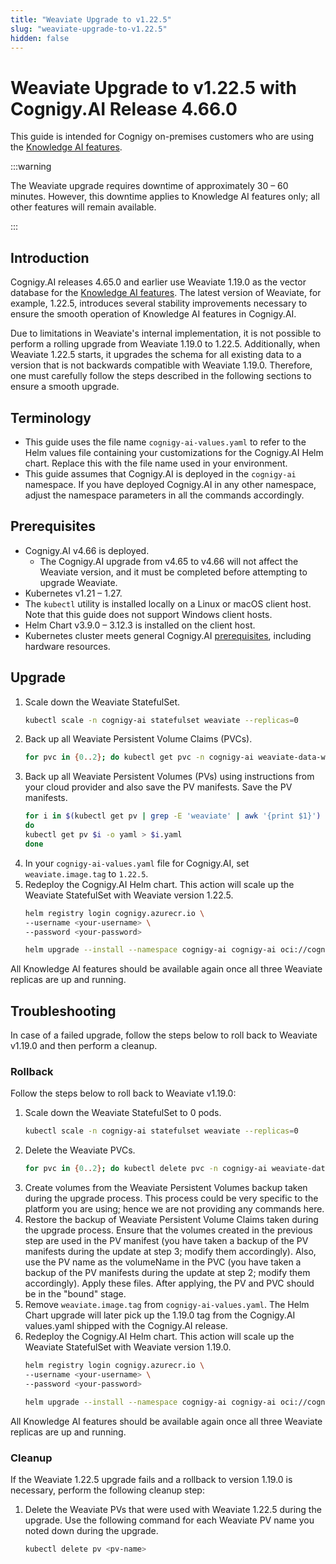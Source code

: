 ```yaml
---
title: "Weaviate Upgrade to v1.22.5"
slug: "weaviate-upgrade-to-v1.22.5"
hidden: false
---
```


# Weaviate Upgrade to v1.22.5 with Cognigy.AI Release 4.66.0

This guide is intended for Cognigy on-premises customers
who are using the [Knowledge AI features](../../empower/knowledge-ai/overview.mdx).

:::warning

  The Weaviate upgrade requires downtime of approximately 30 – 60 minutes. However, this downtime applies to Knowledge AI features only; all other features will remain available.

:::


## Introduction

Cognigy.AI releases 4.65.0 and earlier use Weaviate 1.19.0 as the vector database for the [Knowledge AI features](../../empower/knowledge-ai/overview.mdx).
The latest version of Weaviate, for example, 1.22.5, introduces several stability improvements necessary to ensure the smooth operation of Knowledge AI features in Cognigy.AI.

Due to limitations in Weaviate's internal implementation, it is not possible to perform a rolling upgrade from Weaviate 1.19.0 to 1.22.5. Additionally, when Weaviate 1.22.5 starts, it upgrades the schema for all existing data to a version that is not backwards compatible with Weaviate 1.19.0. Therefore, one must carefully follow the steps described in the following sections to ensure a smooth upgrade.

## Terminology

- This guide uses the file name `cognigy-ai-values.yaml` to refer to the Helm values file containing your customizations for the Cognigy.AI Helm chart. Replace this with the file name used in your environment.
- This guide assumes that Cognigy.AI is deployed in the `cognigy-ai` namespace. If you have deployed Cognigy.AI in any other namespace, adjust the namespace parameters in all the commands accordingly.

## Prerequisites

- Cognigy.AI v4.66 is deployed.
    - The Cognigy.AI upgrade from v4.65 to v4.66 will not affect the Weaviate version, and it must be completed before attempting to upgrade Weaviate.
- Kubernetes v1.21 – 1.27.
- The `kubectl` utility is installed locally on a Linux or macOS client host. Note that this guide does not support Windows client hosts.
- Helm Chart v3.9.0 – 3.12.3 is installed on the client host.
- Kubernetes cluster meets general Cognigy.AI [prerequisites](../prerequisites.mdx#whitelisting-of-domains), including hardware resources.

## Upgrade

1. Scale down the Weaviate StatefulSet.
    ```bash
    kubectl scale -n cognigy-ai statefulset weaviate --replicas=0
    ```
2. Back up all Weaviate Persistent Volume Claims (PVCs).
    ```bash
    for pvc in {0..2}; do kubectl get pvc -n cognigy-ai weaviate-data-weaviate-$pvc -o yaml > weaviate-data-weaviate-$pvc; done
    ```
3. Back up all Weaviate Persistent Volumes (PVs) using instructions from your cloud provider and also save the PV manifests. Save the PV manifests.
    ```bash   
    for i in $(kubectl get pv | grep -E 'weaviate' | awk '{print $1}')
    do
    kubectl get pv $i -o yaml > $i.yaml
    done
    ```
4. In your `cognigy-ai-values.yaml` file for Cognigy.AI, set `weaviate.image.tag` to `1.22.5`.
5. Redeploy the Cognigy.AI Helm chart. This action will scale up the Weaviate StatefulSet with Weaviate version 1.22.5.
    ```bash
    helm registry login cognigy.azurecr.io \
    --username <your-username> \
    --password <your-password>
    
    helm upgrade --install --namespace cognigy-ai cognigy-ai oci://cognigy.azurecr.io/helm/cognigy.ai --version 4.66.0 --values cognigy-ai-values.yaml
    ```

All Knowledge AI features should be available again once all three Weaviate replicas are up and running.

## Troubleshooting

In case of a failed upgrade, follow the steps below to roll back to Weaviate v1.19.0 and then perform a cleanup.

### Rollback

Follow the steps below to roll back to Weaviate v1.19.0:

1. Scale down the Weaviate StatefulSet to 0 pods.
    ```bash
    kubectl scale -n cognigy-ai statefulset weaviate --replicas=0
    ```
2. Delete the Weaviate PVCs.
    ```bash
    for pvc in {0..2}; do kubectl delete pvc -n cognigy-ai weaviate-data-weaviate-$pvc; done
    ```
3. Create volumes from the Weaviate Persistent Volumes backup taken during the upgrade process. This process could be very specific to the platform you are using; hence we are not providing any commands here.
4. Restore the backup of Weaviate Persistent Volume Claims taken during the upgrade process. Ensure that the volumes created in the previous step are used in the PV manifest (you have taken a backup of the PV manifests during the update at step 3; modify them accordingly). Also, use the PV name as the volumeName in the PVC (you have taken a backup of the PV manifests during the update at step 2; modify them accordingly). Apply these files. After applying, the PV and PVC should be in the "bound" stage.
5. Remove `weaviate.image.tag` from `cognigy-ai-values.yaml`. The Helm Chart upgrade will later pick up the 1.19.0 tag from the Cognigy.AI values.yaml shipped with the Cognigy.AI release.
6. Redeploy the Cognigy.AI Helm chart. This action will scale up the Weaviate StatefulSet with Weaviate version 1.19.0.
    ```bash
    helm registry login cognigy.azurecr.io \
    --username <your-username> \
    --password <your-password>
    
    helm upgrade --install --namespace cognigy-ai cognigy-ai oci://cognigy.azurecr.io/helm/cognigy.ai --version 4.66.0 --values cognigy-ai-values.yaml
    ```

All Knowledge AI features should be available again once all three Weaviate replicas are up and running.

### Cleanup

If the Weaviate 1.22.5 upgrade fails and a rollback to version 1.19.0 is necessary, perform the following cleanup step:

1. Delete the Weaviate PVs that were used with Weaviate 1.22.5 during the upgrade. Use the following command for each Weaviate PV name you noted down during the upgrade.

    ```bash
    kubectl delete pv <pv-name>
    ```